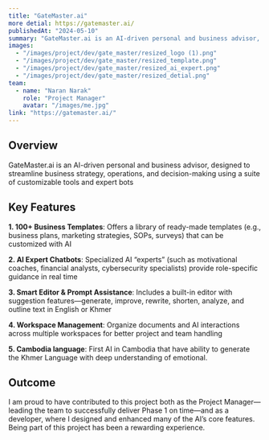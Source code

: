 ```yaml
---
title: "GateMaster.ai"
more detial: https://gatemaster.ai/
publishedAt: "2024-05-10"
summary: "GateMaster.ai is an AI-driven personal and business advisor, designed to streamline business strategy, operations, and decision-making using a suite of customizable tools and expert bots"
images:
  - "/images/project/dev/gate_master/resized_logo (1).png"
  - "/images/project/dev/gate_master/resized_template.png"
  - "/images/project/dev/gate_master/resized_ai_expert.png"
  - "/images/project/dev/gate_master/resized_detial.png"
team:
  - name: "Naran Narak"
    role: "Project Manager"
    avatar: "/images/me.jpg"
link: "https://gatemaster.ai/"
---
```

## Overview
GateMaster.ai is an AI-driven personal and business advisor, designed to streamline business strategy, operations, and decision-making using a suite of customizable tools and expert bots

## Key Features
**1. 100+ Business Templates**: Offers a library of ready-made templates (e.g., business plans, marketing strategies, SOPs, surveys) that can be customized with AI 

**2. AI Expert Chatbots**: Specialized AI “experts” (such as motivational coaches, financial analysts, cybersecurity specialists) provide role-specific guidance in real time 

**3. Smart Editor & Prompt Assistance**: Includes a built-in editor with suggestion features—generate, improve, rewrite, shorten, analyze, and outline text in English or Khmer 

**4. Workspace Management**: Organize documents and AI interactions across multiple workspaces for better project and team handling 

**5. Cambodia language**: First AI in Cambodia that have ability to generate the Khmer Language with deep understanding of emotional.

## Outcome
I am proud to have contributed to this project both as the Project Manager—leading the team to successfully deliver Phase 1 on time—and as a developer, where I designed and enhanced many of the AI’s core features. Being part of this project has been a rewarding experience.